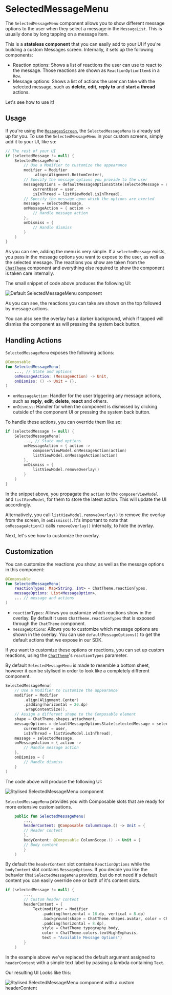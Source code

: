 # SelectedMessageMenu

The `SelectedMessageMenu` component allows you to show different message options to the user when they select a message in the `MessageList`. This is usually done by long tapping on a message item.

This is a **stateless component** that you can easily add to your UI if you're building a custom Messages screen. Internally, it sets up the following components:

* Reaction options: Shows a list of reactions the user can use to react to the message. Those reactions are shown as `ReactionOptionItem`s in a `Row`.
* Message options: Shows a list of actions the user can take with the selected message, such as **delete**, **edit**, **reply to** and **start a thread** actions.

Let's see how to use it!

## Usage

If you're using the [`MessagesScreen`](./01-messages-screen.mdx), the `SelectedMessageMenu` is already set up for you. To use the `SelectedMessageMenu` in your custom screens, simply add it to your UI, like so:

```kotlin
// The rest of your UI
if (selectedMessage != null) {
    SelectedMessageMenu(
        // Use a Modifier to customize the appearance
        modifier = Modifier
            .align(Alignment.BottomCenter),
        // Specify the message options you provide to the user
        messageOptions = defaultMessageOptionsState(selectedMessage = selectedMessage,
            currentUser = user,
            isInThread = listViewModel.isInThread),
        // Specify the message upon which the options are exerted
        message = selectedMessage,
        onMessageAction = { action ->
            // Handle message action
        },
        onDismiss = {
            // Handle dismiss
        }
    )
}
```

As you can see, adding the menu is very simple. If a `selectedMessage` exists, you pass in the message options you want to expose to the user, as well as the selected message. The reactions you show are taken from the [`ChatTheme`](../02-general-customization/01-chat-theme.mdx) component and everything else required to show the component is taken care internally.

The small snippet of code above produces the following UI:

![Default SelectedMessageMenu component](../../assets/compose_default_selected_message_menu.png)

As you can see, the reactions you can take are shown on the top followed by message actions.

You can also see the overlay has a darker background, which if tapped will dismiss the component as will pressing the system back button.

## Handling Actions

`SelectedMessageMenu` exposes the following actions:

```kotlin
@Composable
fun SelectedMessageMenu(
    ..., // State and options
    onMessageAction: (MessageAction) -> Unit,
    onDismiss: () -> Unit = {},
)
```

* `onMessageAction`: Handler for the user triggering any message actions, such as **reply**, **edit**, **delete**, **react** and others.
* `onDismiss`: Handler for when the component is dismissed by clicking outside of the component UI or pressing the system back button.

To handle these actions, you can override them like so:

```kotlin
if (selectedMessage != null) {
    SelectedMessageMenu(
        ..., // State and options
        onMessageAction = { action ->
            composerViewModel.onMessageAction(action)
			listViewModel.onMessageAction(action)
        },
        onDismiss = {
			listViewModel.removeOverlay()
        }
    )
}
```

In the snippet above, you propagate the `action` to the `composerViewModel` and `listViewModel`, for them to store the latest action. This will update the UI accordingly.

Alternatively, you call `listViewModel.removeOverlay()` to remove the overlay from the screen, in `onDismiss()`. It's important to note that `onMessageAction()` calls `removeOverlay()` internally, to hide the overlay.

Next, let's see how to customize the overlay.

## Customization

You can customize the reactions you show, as well as the message options in this component:

```kotlin
@Composable
fun SelectedMessageMenu(
    reactionTypes: Map<String, Int> = ChatTheme.reactionTypes,
    messageOptions: List<MessageOption>,
    ... // message and actions
)
```

* `reactionTypes`: Allows you customize which reactions show in the overlay. By default it uses `ChatTheme.reactionTypes` that is exposed through the `ChatTheme` component.
* `messageOptions`: Allows you to customize which message options are shown in the overlay. You can use `defaultMessageOptions()` to get the default actions that we expose in our SDK.

If you want to customize these options or reactions, you can set up custom reactions, using the [`ChatTheme`](../02-general-customization/01-chat-theme.mdx)'s `reactionTypes` parameter.

By default `SelectedMessageMenu` is made to resemble a bottom sheet, however it can be stylised in order to look like a completely different component.

```kotlin
SelectedMessageMenu(
    // Use a Modifier to customize the appearance
    modifier = Modifier
        .align(Alignment.Center)
        .padding(horizontal = 20.dp)
        .wrapContentSize(),
    // Assign a different shape to the Composable element
    shape = ChatTheme.shapes.attachment,
    messageOptions = defaultMessageOptionsState(selectedMessage = selectedMessage,
        currentUser = user,
        isInThread = listViewModel.isInThread),
    message = selectedMessage,
    onMessageAction = { action ->
        // Handle message action
    },
    onDismiss = {
        // Handle dismiss
    }
)
```

The code above will produce the following UI:

![Stylised SelectedMessageMenu component](../../assets/compose_custom_selected_message_menu_shape_and_alignment.png)

`SelectedMessageMenu` provides you with Composable slots that are ready for more extensive customisations.

```kotlin
    public fun SelectedMessageMenu(
        ...,
        headerContent: @Composable ColumnScope.() -> Unit = {
        // Header content
        },
        bodyContent: @Composable ColumnScope.() -> Unit = {
        // Body content
        }
    )
```

By default the `headerContent` slot contains `ReactionOptions` while the `bodyContent` slot contains `MessageOptions`. If you decide you like the behavior that `SelectedMessageMenu` provides, but do not need it's default content you can easily override one or both of it's content slots.

```kotlin
if (selectedMessage != null) {
        ...,
        // Custom header content
        headerContent = {
            Text(modifier = Modifier
                .padding(horizontal = 16.dp, vertical = 8.dp)
                .background(shape = ChatTheme.shapes.avatar, color = ChatTheme.colors.infoAccent)
                .padding(horizontal = 8.dp),
                style = ChatTheme.typography.body,
                color = ChatTheme.colors.textHighEmphasis,
                text = "Available Message Options")
        }
    )
```

In the example above we've replaced the default argument assigned to `headerContent` with a simple text label by passing a lambda containing `Text`.

Our resulting UI Looks like this:

![Stylised SelectedMessageMenu component with a custom headerContent](../../assets/compose_selected_message_menu_custom_header_slot.png)


